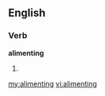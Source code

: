 ==English==
===Verb===
'''alimenting'''
# {{present participle of|[[aliment]]}}

[[my:alimenting]]
[[vi:alimenting]]